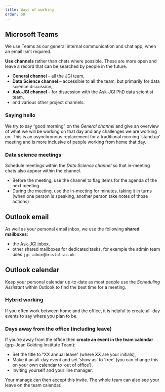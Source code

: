 ```yaml
---
title: Ways of working
order: 50
---
```


## Microsoft Teams

We use Teams as our general internal communication and chat app, when an email isn't required.

**Use channels** rather than chats where possible.
These are more open and leave a record that can be searched by people in the future.

- **General channel** -- all the JGI team,
- **Data Science channel** -- accessible to all the team, but primarily for data science discussion,
- **Ask-JGI channel** -- for disucssion with the Ask-JGI PhD data scientist team,
- and various other project channels.

### Saying hello

We try to say "good morning" on the _General channel_ and give an overview of what we will be working on that day and any challenges we are working on.
  This is an asynchronous replacement for a traditional morning 'stand up' meeting and is more inclusive of people working from home that day.

### Data science meetings

Schedule meetings within the _Data Science channel_ so that in-meeting chats also appear within the channel.

- Before the meeting, use the channel to flag items for the agenda of the next meeting.
- During the meeting, use the in-meeting for minutes, taking it in turns (when one person is speaking, another person take notes of those actions)

## Outlook email

As well as your personal email inbox, we use the following **shared mailboxes**:

- the [Ask-JGI inbox](https://outlook.office.com/mail/ask-jgi@bristol.ac.uk/inbox),
- other shared mailboxes for dedicated tasks, for example the admin team uses `jgi-admin@bristol.ac.uk`.

## Outlook calendar

Keep your personal calendar up-to-date as most people use the _Scheduling Assistant_ within Outlook to find the best time for a meeting.

### Hybrid working

If you often work between home and the office, it is helpful to create all-day events to say where you plan to be.

### Days away from the office (including leave)

If you're away from the office then **create an event in the team calendar** (grp-Jean Golding Institute Team):

- Set the title to "XX annual leave" (where XX are your initials),
- Make it an all-day event and set 'show as' to 'free' (you can change this on your own calendar to 'out of office'),
- Inviting yourself and your line manager.

Your manage can then accept this invite.
The whole team can also see your leave on the team calendar.

